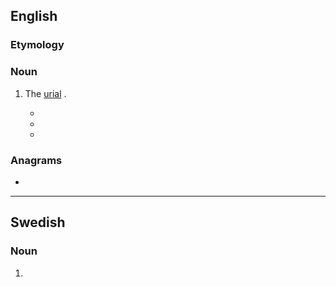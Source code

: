 ==English==

===Etymology===
{{rfe|en}}

===Noun===
{{en-noun|arkars}}

# {{lb|en|dated}} The [[urial]] {{gloss|subspecies of sheep}}.
#* {{quote-book|lang=en|title=Through the Heart of Asia: Over the Pamïr to India|author=Gabriel Bonvalot|year=1889|passage=Above us we can see flocks of '''''arkars''''' (wild sheep), which gaze down upon us. Our presence surprises but does not apparently alarm them.}}
#* {{quote-book|lang=en|passage=Among the other animals of the Pamirian fauna appeared wolves and foxes, and flocks of those large wild sheep with gnarled and gracefully curved horns, which are known to the natives as '''arkars'''. High in the sky flew the vultures, bearded and unbearded, and amid the clouds of white vapor we left behind us were many crows and pigeons and turtledoves and wagtails.|title=A Special Correspondent|year=1894|author=Jules Verne}}
#* {{quote-book|lang=en|title=Wild oxen, sheep & goats of all lands, living and extinct|page=195|author=Richard Lydekker|year=1898|passage=When lying down '''arkars''' nearly always keep the head erect, as if on the lookout, and when sleeping they lie with the neck outstretched.}}

===Anagrams===
* {{anagrams|en|a=aakrrs|Sarkar|kraars|sarkar}}

----

==Swedish==

===Noun===
{{head|sv|noun form}}

# {{sv-noun-form-indef-gen-pl|ark}}